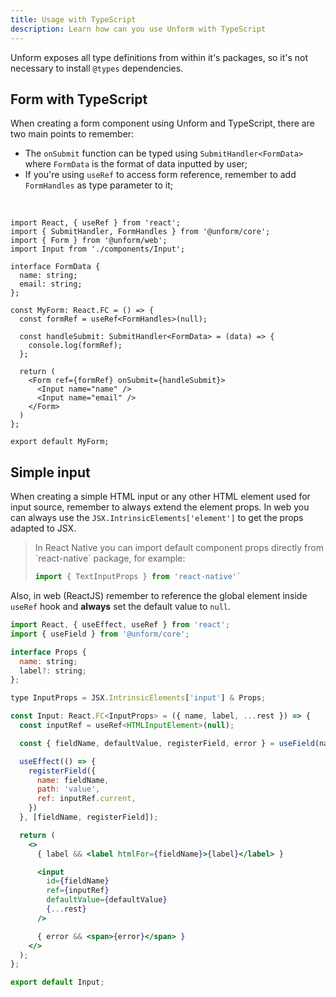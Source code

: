 ```yaml
---
title: Usage with TypeScript
description: Learn how can you use Unform with TypeScript
---
```


Unform exposes all type definitions from within it's packages, so it's not necessary to install `@types` dependencies.

## Form with TypeScript

When creating a form component using Unform and TypeScript, there are two main points to remember:

- The `onSubmit` function can be typed using `SubmitHandler<FormData>` where `FormData` is the format of data inputted by user;
- If you're using `useRef` to access form reference, remember to add `FormHandles` as type parameter to it;

<br />

```tsx lineNumbers=true
import React, { useRef } from 'react';
import { SubmitHandler, FormHandles } from '@unform/core';
import { Form } from '@unform/web';
import Input from './components/Input';

interface FormData {
  name: string;
  email: string;
};

const MyForm: React.FC = () => {
  const formRef = useRef<FormHandles>(null);

  const handleSubmit: SubmitHandler<FormData> = (data) => {
    console.log(formRef);
  };

  return (
    <Form ref={formRef} onSubmit={handleSubmit}>
      <Input name="name" />
      <Input name="email" />
    </Form>
  )
};

export default MyForm;
```

## Simple input

When creating a simple HTML input or any other HTML element used for input source, remember to always extend the element props. In web you can always use the `JSX.IntrinsicElements['element']` to get the props adapted to JSX.

<blockquote>
<p>In React Native you can import default component props directly from `react-native` package, for example:</p>

```jsx
import { TextInputProps } from 'react-native'`
```
</blockquote>

Also, in web (ReactJS) remember to reference the global element inside `useRef` hook and **always** set the default value to `null`.

```jsx lineNumbers=true
import React, { useEffect, useRef } from 'react';
import { useField } from '@unform/core';

interface Props {
  name: string;
  label?: string;
};

type InputProps = JSX.IntrinsicElements['input'] & Props;

const Input: React.FC<InputProps> = ({ name, label, ...rest }) => {
  const inputRef = useRef<HTMLInputElement>(null);

  const { fieldName, defaultValue, registerField, error } = useField(name);

  useEffect(() => {
    registerField({
      name: fieldName,
      path: 'value',
      ref: inputRef.current,
    })
  }, [fieldName, registerField]);

  return (
    <>
      { label && <label htmlFor={fieldName}>{label}</label> }

      <input
        id={fieldName}
        ref={inputRef}
        defaultValue={defaultValue}
        {...rest}
      />

      { error && <span>{error}</span> }
    </>
  );
};

export default Input;
```
